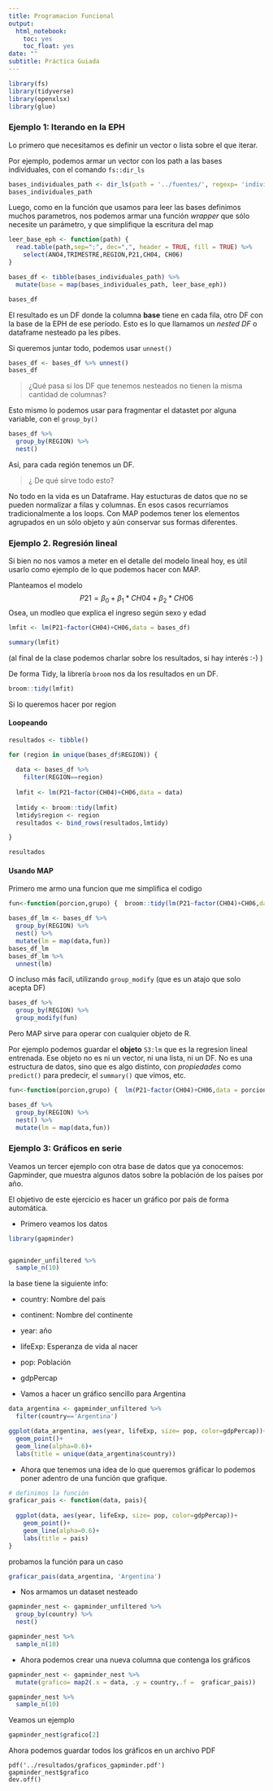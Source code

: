 ```yaml
---
title: Programacion Funcional
output:
  html_notebook:
    toc: yes
    toc_float: yes
date: ""
subtitle: Práctica Guiada
---
```


```r
library(fs)
library(tidyverse)
library(openxlsx)
library(glue)

```

### Ejemplo 1: Iterando en la EPH

Lo primero que necesitamos es definir un vector o lista sobre el que iterar. 

Por ejemplo, podemos armar un vector con los path a las bases individuales, con el comando `fs::dir_ls`

```r

bases_individuales_path <- dir_ls(path = '../fuentes/', regexp= 'individual')
bases_individuales_path
```

Luego, como en la función que usamos para leer las bases definimos muchos parametros, nos podemos armar una función _wrapper_ que sólo necesite un parámetro, y que simplifique la escritura del map

```r

leer_base_eph <- function(path) {
  read.table(path,sep=";", dec=",", header = TRUE, fill = TRUE) %>% 
    select(ANO4,TRIMESTRE,REGION,P21,CH04, CH06)
}

bases_df <- tibble(bases_individuales_path) %>%
  mutate(base = map(bases_individuales_path, leer_base_eph))

```

```r
bases_df
```

El resultado es un DF donde la columna __base__ tiene en cada fila, otro DF con la base de la EPH de ese período. Esto es lo que llamamos un _nested DF_ o dataframe nesteado pa les pibes.

Si queremos juntar todo, podemos usar `unnest()`

```r
bases_df <- bases_df %>% unnest()
bases_df
```

> ¿Qué pasa si los DF que tenemos nesteados no tienen la misma cantidad de columnas?


Esto mismo lo podemos usar para fragmentar el datastet por alguna variable, con el `group_by()`


```r
bases_df %>% 
  group_by(REGION) %>% 
  nest()

```

Así, para cada región tenemos un DF.

> ¿ De qué sirve todo esto?

No todo en la vida es un Dataframe. Hay estucturas de datos que no se pueden normalizar a filas y columnas. En esos casos recurríamos tradicionalmente a los loops. Con MAP podemos tener los elementos agrupados en un sólo objeto y aún conservar sus formas diferentes.

### Ejemplo 2. Regresión lineal

Si bien no nos vamos a meter en el detalle del modelo lineal hoy, es útil usarlo como ejemplo de lo que podemos hacer con MAP.

Planteamos el modelo 
$$
P21 = \beta_0 + \beta_1*CH04 + \beta_2*CH06
$$
Osea, un modleo que explica el ingreso según sexo y edad


```r

lmfit <- lm(P21~factor(CH04)+CH06,data = bases_df)

summary(lmfit)
```
(al final de la clase podemos charlar sobre los resultados, si hay interés :-) )

De forma Tidy, la librería `broom` nos da los resultados en un DF.

```r
broom::tidy(lmfit)
```
 
 Si lo queremos hacer por region
 
 
#### Loopeando

```r

resultados <- tibble()

for (region in unique(bases_df$REGION)) {
  
  data <- bases_df %>% 
    filter(REGION==region)
  
  lmfit <- lm(P21~factor(CH04)+CH06,data = data)
  
  lmtidy <- broom::tidy(lmfit)
  lmtidy$region <- region
  resultados <- bind_rows(resultados,lmtidy)

}

resultados
```

#### Usando MAP

Primero me armo una funcion que me simplifica el codigo
```r
fun<-function(porcion,grupo) {  broom::tidy(lm(P21~factor(CH04)+CH06,data = porcion))}
```

```r
bases_df_lm <- bases_df %>% 
  group_by(REGION) %>%
  nest() %>% 
  mutate(lm = map(data,fun))
bases_df_lm
bases_df_lm %>% 
  unnest(lm)
```

O incluso más facil, utilizando `group_modify` (que es un atajo que solo acepta DF)



```r
bases_df %>% 
  group_by(REGION) %>% 
  group_modify(fun)
```


Pero MAP sirve para operar con cualquier objeto de R.

Por ejemplo podemos guardar el __objeto__ `S3:lm` que es la regresion lineal entrenada. Ese objeto no es ni un vector, ni una lista, ni un DF. No es una estructura de datos, sino que es algo distinto, con _propiedades_ como `predict()` para predecir, el `summary()` que vimos, etc.

```r
fun<-function(porcion,grupo) {  lm(P21~factor(CH04)+CH06,data = porcion)}

bases_df %>% 
  group_by(REGION) %>%
  nest() %>%  
  mutate(lm = map(data,fun))
```

### Ejemplo 3: Gráficos en serie

Veamos un tercer ejemplo con otra base de datos que ya conocemos: Gapminder, que muestra algunos datos sobre la población de los países por año.

El objetivo de este ejercicio es hacer un gráfico por país de forma automática. 

- Primero veamos los datos


```r

library(gapminder)


gapminder_unfiltered %>% 
  sample_n(10)

```

la base tiene la siguiente info:

- country: Nombre del país
- continent: Nombre del continente
- year: año
- lifeExp: Esperanza de vida al nacer
- pop: Población
- gdpPercap


- Vamos a hacer un gráfico sencillo para Argentina

```r

data_argentina <- gapminder_unfiltered %>% 
  filter(country=='Argentina')

ggplot(data_argentina, aes(year, lifeExp, size= pop, color=gdpPercap))+
  geom_point()+
  geom_line(alpha=0.6)+
  labs(title = unique(data_argentina$country))
```


- Ahora que tenemos una idea de lo que queremos gráficar lo podemos poner adentro de una función que grafique.

```r


# definimos la función
graficar_pais <- function(data, pais){
  
  ggplot(data, aes(year, lifeExp, size= pop, color=gdpPercap))+
    geom_point()+
    geom_line(alpha=0.6)+
    labs(title = pais)
}

```


probamos la función para un caso

```r
graficar_pais(data_argentina, 'Argentina')

```


- Nos armamos un dataset nesteado

```r

gapminder_nest <- gapminder_unfiltered %>% 
  group_by(country) %>% 
  nest()

gapminder_nest %>% 
  sample_n(10)

```

- Ahora podemos crear una nueva columna que contenga los gráficos

```r
gapminder_nest <- gapminder_nest %>% 
  mutate(grafico= map2(.x = data, .y = country,.f =  graficar_pais))

gapminder_nest %>% 
  sample_n(10)
```

Veamos un ejemplo


```r
gapminder_nest$grafico[2]
```


Ahora podemos guardar todos los gráficos en un archivo PDF

```{reval=FALSE, message=FALSE, warning=FALSE, include=TRUE}
pdf('../resultados/graficos_gapminder.pdf')
gapminder_nest$grafico
dev.off()
```


